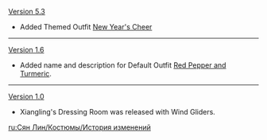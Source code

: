 {{Change History/Header}}
[[Version 5.3]]
* Added Themed Outfit [[New Year's Cheer]]
----
[[Version 1.6]]
* Added name and description for Default Outfit [[Red Pepper and Turmeric]].
----
[[Version 1.0]]
* Xiangling's Dressing Room was released with Wind Gliders.
<noinclude>
[[ru:Сян Лин/Костюмы/История изменений]]
</noinclude>